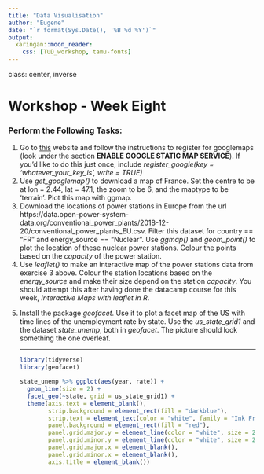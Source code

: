 ```yaml
---
title: "Data Visualisation"
author: "Eugene"
date: "`r format(Sys.Date(), '%B %d %Y')`"
output:
  xaringan::moon_reader:
    css: [TUD_workshop, tamu-fonts]
---
```


class: center, inverse

# Workshop - Week Eight

### Perform the Following Tasks:

<ol>
<li> Go to [this](https://www.littlemissdata.com/blog/maps) website and follow the instructions to register for googlemaps (look under the section __ENABLE GOOGLE STATIC MAP SERVICE__). If you'd like to do this just once, include _register_google(key = 'whatever_your_key_is', write = TRUE)_
<li> Use _get_googlemap()_ to download a map of France. Set the centre to be at lon = 2.44, lat = 47.1, the zoom to be 6, and the maptype to be 'terrain'. Plot this map with ggmap.
<li> Download the locations of power stations in Europe from the url https://data.open-power-system-data.org/conventional_power_plants/2018-12-20/conventional_power_plants_EU.csv. Filter this dataset for country == "FR" and energy_source == "Nuclear". Use _ggmap()_ and _geom_point()_ to plot the location of these nuclear power stations. Colour the points based on the _capacity_ of the power station.
<li> Use _leaflet()_ to make an interactive map of the power stations data from exercise 3 above. Colour the station locations based on the _energy_source_ and make their size depend on the station _capacity_. You should attempt this after having done the datacamp course for this week, _Interactive Maps with leaflet in R_.
<li> Install the package _geofacet_. Use it to plot a facet map of the US with time lines of the unemployment rate by state. Use the _us_state_grid1_ and the dataset _state_unemp_, both in _geofacet_. The picture should look something the one overleaf.


---

```r
library(tidyverse)
library(geofacet)

state_unemp %>% ggplot(aes(year, rate)) + 
  geom_line(size = 2) + 
  facet_geo(~state, grid = us_state_grid1) + 
  theme(axis.text = element_blank(), 
        strip.background = element_rect(fill = "darkblue"),
        strip.text = element_text(color = "white", family = "Ink Free", face = "bold"),
        panel.background = element_rect(fill = "red"),
        panel.grid.major.y = element_line(color = "white", size = 2),
        panel.grid.minor.y = element_line(color = "white", size = 2),
        panel.grid.major.x = element_blank(),
        panel.grid.minor.x = element_blank(),
        axis.title = element_blank())

```


